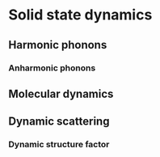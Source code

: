 Solid state dynamics
====================

## Harmonic phonons

### Αnharmonic phonons

## Molecular dynamics

## Dynamic scattering

### Dynamic structure factor
